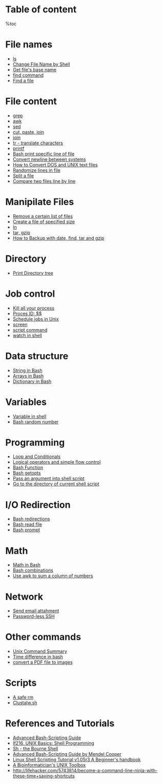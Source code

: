 = Table of content =
%toc

= File names =
* [[ls]]
* [[Change File Name by Shell]]
* [[Get file name in Shell|Get file's base name]]
* [[Find|find command]]
* [[Find a file]]

= File content =
* [[Grep|grep]]
* [[Awk|awk]]
* [[Sed|sed]]
* [[Cut paste join|cut, paste, join]]
* [[Join in UNIX|join]]
* [[Tr|tr - translate characters]]
* [[Printf in shell|printf]]
* [[Bash print specific line of file]]
* [[Convert newline between systems]]
* [[How to Convert DOS and UNIX text files]]
* [[Randomize lines in file]]
* [[Split a file]]
* [[Compare two files line by line]]
 
= Manipilate Files =
* [[Remove a certain list of files]]
* [[Create a file of specified size]]
* [[ln]]
* [[Tar, Gzip|tar, gzip]]
* [[How to Backup with date, find, tar and gzip]]
 
= Directory =
* [[Print Directory tree]]

= Job control =
* [[Kill all your process]]
* [[Process ID|Proces ID: $$]]
* [[Schedule jobs in Unix]]
* [[Screen in Shell|screen]]
* [[script command]]
* [[watch in shell]]
 
= Data structure =
* [[String in Bash]]
* [[Arrays in Bash]]
* [[Dictionary in Bash]]

= Variables =
* [[Variable in shell]]
* [[Bash random number]]

= Programming =
* [[Bash Array, Loop and Conditionals| Loop and Conditionals]]
* [[Bash operators|Logical operators and simple flow control]]
* [[Bash Function]]
* [[Bash getopts]]
* [[Pass an argument into shell script]]
* [[Go to the directory of current shell script]]

= I/O Redirection =
* [[Bash redirections]]
* [[Bash read file]]
* [[Bash prompt]]

= Math =
* [[Math in Bash]]
* [[Bash combinations]]
* [[Use awk to sum a column of numbers]]

= Network =
* [[Send email attahment]]
* [[Password-less SSH]]

= Other commands =
* [[Unix Command Summary]]
* [[Time difference in bash]]
* [[convert a PDF file to images]]

= Scripts = 
* [[A safe rm]]
* [[Clustalw|Clustalw.sh]]

= References and Tutorials =
* [http://www.linuxtopia.org/online_books/advanced_bash_scripting_guide/index.html Advanced Bash-Scripting Guide]
* [http://mercury.chem.pitt.edu/~sasha/LinuxFocus/English/September2001/article216.shtml lf216, UNIX Basics: Shell Programming]
* [http://www.grymoire.com/Unix/Sh.html Sh - the Bourne Shell]
* [http://tldp.org/LDP/abs/html/ Advanced Bash-Scripting Guide by Mendel Cooper]
* [http://www.freeos.com/guides/lsst/ Linux Shell Scripting Tutorial v1.05r3 A Beginner's handbook]
* [[http://lh3lh3.users.sourceforge.net/biounix.shtml|A Bioinformatician's UNIX Toolbox]]
* http://lifehacker.com/5743814/become-a-command-line-ninja-with-these-time+saving-shortcuts
